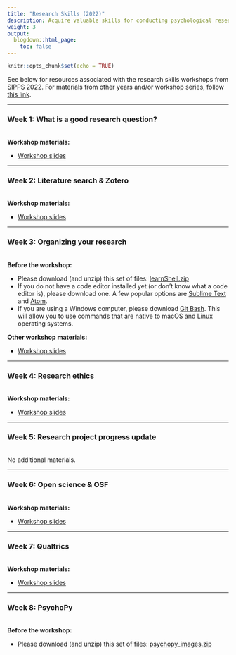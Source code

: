 ```yaml
---
title: "Research Skills (2022)"
description: Acquire valuable skills for conducting psychological research, from conducting literature reviews to developing your research question(s) to sharing your results with peers.
weight: 3
output:
  blogdown::html_page:
    toc: false
---
```


```r
knitr::opts_chunk$set(echo = TRUE)
```

See below for resources associated with the research skills workshops from SIPPS 2022. For materials from other years and/or workshop series, follow [this link](/workshops).

<hr>

### Week 1: What is a good research question?
<br>
**Workshop materials:**
<ul>
<li><a href="/workshop_files/2022/research-skills/GoodResearchQuestion.pdf" download>Workshop slides</a>
</ul>

<hr>

### Week 2: Literature search & Zotero
<br>
**Workshop materials:**
<ul>
<li><a href="/workshop_files/2022/research-skills/sipps_lit-review-and-zotero_hdz.pdf" download>Workshop slides</a>
</ul>

<hr>

### Week 3: Organizing your research
<br>
**Before the workshop:**
<ul>
<li>Please download (and unzip) this set of files: <a href="/workshop_files/2022/research-skills/learnShell.zip" download>learnShell.zip</a>
<li>If you do not have a code editor installed yet (or don't know what a code editor is), please download one. A few popular options are [Sublime Text](https://www.sublimetext.com/){target="_blank"} and [Atom](https://atom.io/){target="_blank"}.
<li>If you are using a Windows computer, please download [Git Bash](https://gitforwindows.org/){target="_blank"}. This will allow you to use commands that are native to macOS and Linux operating systems.
</ul>

**Other workshop materials:**
<ul>
<li><a href="/workshop_files/2022/research-skills/week3_organizingResearchBash.pdf" download>Workshop slides</a>
</ul>

<hr>

### Week 4: Research ethics
<br>
**Workshop materials:**
<ul>
<li><a href="/workshop_files/2022/research-skills/week4_ResearchEthics.pdf" download>Workshop slides</a>
</ul>

<hr>

### Week 5: Research project progress update
<br>
No additional materials.

<hr>

### Week 6: Open science & OSF
<br>
**Workshop materials:**
<ul>
<li><a href="/workshop_files/2022/research-skills/SIPPS_OpenScience.pdf" download>Workshop slides</a>
</ul>

<hr>

### Week 7: Qualtrics
<br>
**Workshop materials:**
<ul>
<li><a href="/workshop_files/2022/research-skills/Qualtrics.pdf" download>Workshop slides</a>
</ul>

<hr>

### Week 8: PsychoPy
<br>
**Before the workshop:**
<ul>
<li>Please download (and unzip) this set of files: <a href="/workshop_files/2022/research-skills/psychopy_images.zip" download>psychopy_images.zip</a>
</ul>
